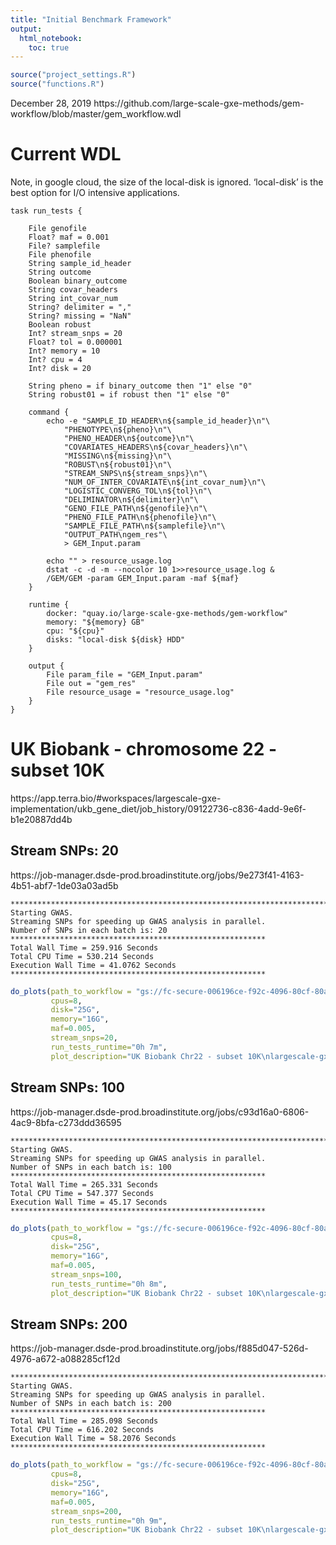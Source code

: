 ```yaml
---
title: "Initial Benchmark Framework"
output: 
  html_notebook:
    toc: true
---
```



```r
source("project_settings.R")
source("functions.R")

```

December 28, 2019
https://github.com/large-scale-gxe-methods/gem-workflow/blob/master/gem_workflow.wdl


# Current WDL

Note, in google cloud, the size of the local-disk is ignored. 'local-disk' is the best option for I/O intensive applications.

```
task run_tests {

	File genofile
	Float? maf = 0.001
	File? samplefile
	File phenofile
	String sample_id_header
	String outcome
	Boolean binary_outcome
	String covar_headers
	String int_covar_num
	String? delimiter = ","
	String? missing = "NaN"
	Boolean robust
	Int? stream_snps = 20
	Float? tol = 0.000001
	Int? memory = 10
	Int? cpu = 4
	Int? disk = 20

	String pheno = if binary_outcome then "1" else "0"
	String robust01 = if robust then "1" else "0"

	command {
		echo -e "SAMPLE_ID_HEADER\n${sample_id_header}\n"\
			"PHENOTYPE\n${pheno}\n"\
			"PHENO_HEADER\n${outcome}\n"\
			"COVARIATES_HEADERS\n${covar_headers}\n"\
			"MISSING\n${missing}\n"\
			"ROBUST\n${robust01}\n"\
			"STREAM_SNPS\n${stream_snps}\n"\
			"NUM_OF_INTER_COVARIATE\n${int_covar_num}\n"\
			"LOGISTIC_CONVERG_TOL\n${tol}\n"\
			"DELIMINATOR\n${delimiter}\n"\
			"GENO_FILE_PATH\n${genofile}\n"\
			"PHENO_FILE_PATH\n${phenofile}\n"\
			"SAMPLE_FILE_PATH\n${samplefile}\n"\
			"OUTPUT_PATH\ngem_res"\
			> GEM_Input.param

		echo "" > resource_usage.log
		dstat -c -d -m --nocolor 10 1>>resource_usage.log &
		/GEM/GEM -param GEM_Input.param -maf ${maf}
	}

	runtime {
		docker: "quay.io/large-scale-gxe-methods/gem-workflow"
		memory: "${memory} GB"
		cpu: "${cpu}"
		disks: "local-disk ${disk} HDD"
	}

	output {
		File param_file = "GEM_Input.param"
		File out = "gem_res"
		File resource_usage = "resource_usage.log"
	}
}
```

# UK Biobank - chromosome 22 - subset 10K

https://app.terra.bio/#workspaces/largescale-gxe-implementation/ukb_gene_diet/job_history/09122736-c836-4add-9e6f-b1e20887dd4b

## Stream SNPs: 20
https://job-manager.dsde-prod.broadinstitute.org/jobs/9e273f41-4163-4b51-abf7-1de03a03ad5b
```
****************************************************************************
Starting GWAS.
Streaming SNPs for speeding up GWAS analysis in parallel.
Number of SNPs in each batch is: 20
*********************************************************
Total Wall Time = 259.916 Seconds
Total CPU Time = 530.214 Seconds
Execution Wall Time = 41.0762 Seconds
*********************************************************
```

```r

do_plots(path_to_workflow = "gs://fc-secure-006196ce-f92c-4096-80cf-80a7277524dc/09122736-c836-4add-9e6f-b1e20887dd4b/run_GEM/9e273f41-4163-4b51-abf7-1de03a03ad5b/call-run_tests",
         cpus=8,
         disk="25G",
         memory="16G",
         maf=0.005,
         stream_snps=20,
         run_tests_runtime="0h 7m",
         plot_description="UK Biobank Chr22 - subset 10K\nlargescale-gxe-implementation/ukb_gene_diet\nExploring stream_snps\nSubmitted:Dec 30, 2019, 5:20 PM")

```

## Stream SNPs: 100
https://job-manager.dsde-prod.broadinstitute.org/jobs/c93d16a0-6806-4ac9-8bfa-c273ddd36595
```
****************************************************************************
Starting GWAS.
Streaming SNPs for speeding up GWAS analysis in parallel.
Number of SNPs in each batch is: 100
*********************************************************
Total Wall Time = 265.331 Seconds
Total CPU Time = 547.377 Seconds
Execution Wall Time = 45.17 Seconds
*********************************************************
```

```r

do_plots(path_to_workflow = "gs://fc-secure-006196ce-f92c-4096-80cf-80a7277524dc/09122736-c836-4add-9e6f-b1e20887dd4b/run_GEM/c93d16a0-6806-4ac9-8bfa-c273ddd36595/call-run_tests",
         cpus=8,
         disk="25G",
         memory="16G",
         maf=0.005,
         stream_snps=100,
         run_tests_runtime="0h 8m",
         plot_description="UK Biobank Chr22 - subset 10K\nlargescale-gxe-implementation/ukb_gene_diet\nExploring stream_snps\nSubmitted:Dec 30, 2019, 5:20 PM")

```

## Stream SNPs: 200
https://job-manager.dsde-prod.broadinstitute.org/jobs/f885d047-526d-4976-a672-a088285cf12d

```
****************************************************************************
Starting GWAS.
Streaming SNPs for speeding up GWAS analysis in parallel.
Number of SNPs in each batch is: 200
*********************************************************
Total Wall Time = 285.098 Seconds
Total CPU Time = 616.202 Seconds
Execution Wall Time = 58.2076 Seconds
*********************************************************
```

```r

do_plots(path_to_workflow = "gs://fc-secure-006196ce-f92c-4096-80cf-80a7277524dc/09122736-c836-4add-9e6f-b1e20887dd4b/run_GEM/f885d047-526d-4976-a672-a088285cf12d/call-run_tests",
         cpus=8,
         disk="25G",
         memory="16G",
         maf=0.005,
         stream_snps=200,
         run_tests_runtime="0h 9m",
         plot_description="UK Biobank Chr22 - subset 10K\nlargescale-gxe-implementation/ukb_gene_diet\nExploring stream_snps\nSubmitted:Dec 30, 2019, 5:20 PM")

```





